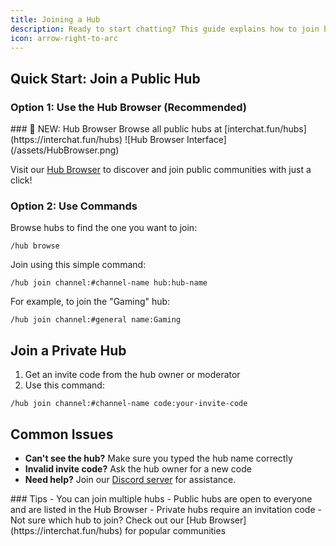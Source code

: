 ```yaml
---
title: Joining a Hub
description: Ready to start chatting? This guide explains how to join both public and private hubs in InterChat.
icon: arrow-right-to-arc
---
```


## Quick Start: Join a Public Hub

### Option 1: Use the Hub Browser (Recommended)

<Info>
  ### 🎉 NEW: Hub Browser
  Browse all public hubs at [interchat.fun/hubs](https://interchat.fun/hubs)
  ![Hub Browser Interface](/assets/HubBrowser.png)
</Info>

Visit our [Hub Browser](https://interchat.fun/hubs) to discover and join public communities with just a click!

### Option 2: Use Commands
Browse hubs to find the one you want to join:
```
/hub browse
```

Join using this simple command:
```
/hub join channel:#channel-name hub:hub-name
```

For example, to join the "Gaming" hub:
```
/hub join channel:#general name:Gaming
```

## Join a Private Hub

1. Get an invite code from the hub owner or moderator
2. Use this command:
```
/hub join channel:#channel-name code:your-invite-code
```

## Common Issues

- **Can't see the hub?** Make sure you typed the hub name correctly
- **Invalid invite code?** Ask the hub owner for a new code
- **Need help?** Join our [Discord server](https://interchat.fun/support) for assistance.

<Tip>
### Tips
- You can join multiple hubs
- Public hubs are open to everyone and are listed in the Hub Browser
- Private hubs require an invitation code
- Not sure which hub to join? Check out our [Hub Browser](https://interchat.fun/hubs) for popular communities  
</Tip>